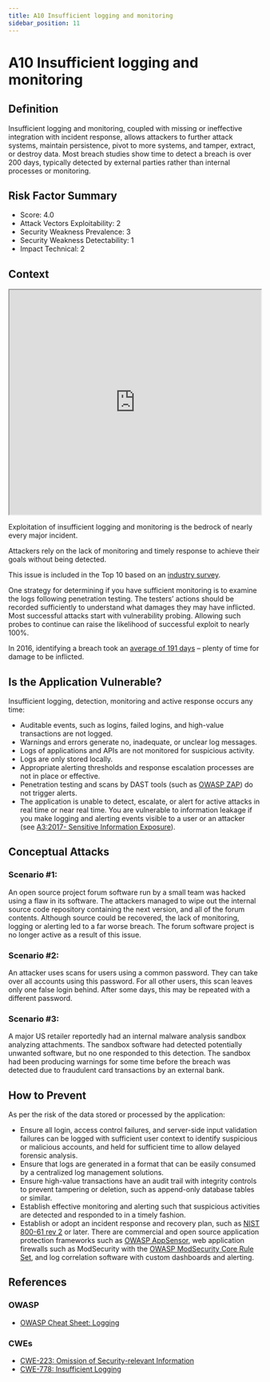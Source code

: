 ```yaml
---
title: A10 Insufficient logging and monitoring
sidebar_position: 11
---
```


# A10 Insufficient logging and monitoring

## Definition

Insufficient logging and monitoring, coupled with missing or ineffective integration with incident
response, allows attackers to further attack systems, maintain persistence, pivot to more systems,
and tamper, extract, or destroy data. Most breach studies show time to detect a breach is over
200 days, typically detected by external parties rather than internal processes or monitoring.

## Risk Factor Summary

- Score: 4.0
- Attack Vectors Exploitability: 2
- Security Weakness Prevalence: 3
- Security Weakness Detectability: 1
- Impact Technical: 2

## Context

<iframe
  width='100%'
  height='450'
  src='https://www.youtube.com/embed/IFF3tkUOF5E'
></iframe>

Exploitation of insufficient logging and
monitoring is the bedrock of nearly
every major incident.

Attackers rely on the lack of
monitoring and timely response to
achieve their goals without being
detected.

This issue is included in the Top 10 based on an
[industry survey](https://owasp.blogspot.com/2017/08/owasp-top-10-2017-project-update.html).

One strategy for determining if you have sufficient
monitoring is to examine the logs following
penetration testing. The testers’ actions should be
recorded sufficiently to understand what damages
they may have inflicted.
Most successful attacks start with
vulnerability probing. Allowing such
probes to continue can raise the
likelihood of successful exploit to
nearly 100%.

In 2016, identifying a breach took an
[average of 191 days](https://www-01.ibm.com/common/ssi/cgi-bin/ssialias?htmlfid=SEL03130WWEN&) – plenty of time
for damage to be inflicted.

## Is the Application Vulnerable?

Insufficient logging, detection, monitoring and active response
occurs any time:

- Auditable events, such as logins, failed logins, and high-value
  transactions are not logged.
- Warnings and errors generate no, inadequate, or unclear log
  messages.
- Logs of applications and APIs are not monitored for suspicious
  activity.
- Logs are only stored locally.
- Appropriate alerting thresholds and response escalation
  processes are not in place or effective.
- Penetration testing and scans by DAST tools (such as [OWASP
  ZAP](https://wiki.owasp.org/index.php/OWASP_Zed_Attack_Proxy_Project)) do not trigger alerts.
- The application is unable to detect, escalate, or alert for active
  attacks in real time or near real time.
  You are vulnerable to information leakage if you make logging
  and alerting events visible to a user or an attacker (see [A3:2017-
  Sensitive Information Exposure](/owasp/a3_sensitived_data_exposure)).

## Conceptual Attacks

### Scenario #1:

An open source project forum software run by a
small team was hacked using a flaw in its software. The
attackers managed to wipe out the internal source code
repository containing the next version, and all of the forum
contents. Although source could be recovered, the lack of
monitoring, logging or alerting led to a far worse breach. The
forum software project is no longer active as a result of this
issue.

### Scenario #2:

An attacker uses scans for users using a common
password. They can take over all accounts using this password.
For all other users, this scan leaves only one false login behind.
After some days, this may be repeated with a different password.

### Scenario #3:

A major US retailer reportedly had an internal malware analysis sandbox
analyzing attachments. The sandbox software had detected potentially
unwanted software, but no one responded to this detection.
The sandbox had been producing warnings for some time before the breach
was detected due to fraudulent card transactions by an external bank.

## How to Prevent

As per the risk of the data stored or processed by the application:

- Ensure all login, access control failures, and server-side input
  validation failures can be logged with sufficient user context to
  identify suspicious or malicious accounts, and held for sufficient
  time to allow delayed forensic analysis.
- Ensure that logs are generated in a format that can be easily
  consumed by a centralized log management solutions.
- Ensure high-value transactions have an audit trail with integrity
  controls to prevent tampering or deletion, such as append-only
  database tables or similar.
- Establish effective monitoring and alerting such that suspicious
  activities are detected and responded to in a timely fashion.
- Establish or adopt an incident response and recovery plan,
  such as [NIST 800-61 rev 2](https://csrc.nist.gov/publications/detail/sp/800-61/rev-2/final) or later.
  There are commercial and open source application protection
  frameworks such as [OWASP AppSensor](https://wiki.owasp.org/index.php/OWASP_AppSensor_Project), web application
  firewalls such as ModSecurity with the [OWASP ModSecurity
  Core Rule Set](https://owasp.org/www-project-modsecurity-core-rule-set/), and log correlation software with custom
  dashboards and alerting.

## References

### OWASP

- [OWASP Cheat Sheet: Logging](https://cheatsheetseries.owasp.org/cheatsheets/Logging_Cheat_Sheet.html)

### CWEs

- [CWE-223: Omission of Security-relevant Information](https://cwe.mitre.org/data/definitions/223.html)
- [CWE-778: Insufficient Logging](https://cwe.mitre.org/data/definitions/223.html)
